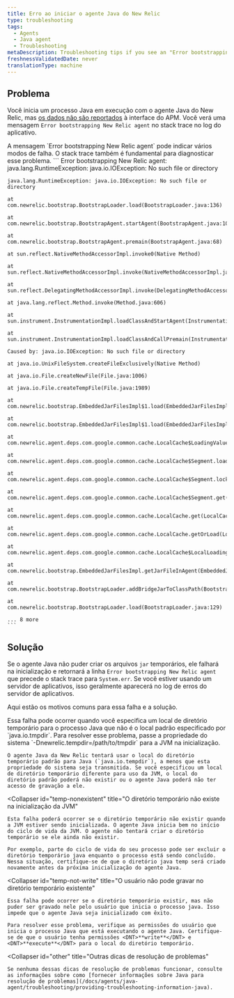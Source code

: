 ```yaml
---
title: Erro ao iniciar o agente Java do New Relic
type: troubleshooting
tags:
  - Agents
  - Java agent
  - Troubleshooting
metaDescription: Troubleshooting tips if you see an "Error bootstrapping New Relic agent" message with your Java app.
freshnessValidatedDate: never
translationType: machine
---
```


## Problema

Você inicia um processo Java em execução com o agente Java do New Relic, mas [os dados não são reportados](/docs/agents/java-agent/troubleshooting/no-data-appears-java) à interface do APM. Você verá uma mensagem `Error bootstrapping New Relic agent` no stack trace no log do aplicativo.

<Callout variant="important">
  A mensagem `Error bootstrapping New Relic agent` pode indicar vários modos de falha. O stack trace também é fundamental para diagnosticar esse problema.
</Callout>

<CollapserGroup>
  <Collapser
    id="stack-trace-example"
    title="Exemplo stack trace ao iniciar o agente Java"
  >
    ```
    Error bootstrapping New Relic agent: java.lang.RuntimeException: java.io.IOException: No such file or directory

    java.lang.RuntimeException: java.io.IOException: No such file or directory

    at com.newrelic.bootstrap.BootstrapLoader.load(BootstrapLoader.java:136)

    at com.newrelic.bootstrap.BootstrapAgent.startAgent(BootstrapAgent.java:100)

    at com.newrelic.bootstrap.BootstrapAgent.premain(BootstrapAgent.java:68)

    at sun.reflect.NativeMethodAccessorImpl.invoke0(Native Method)

    at sun.reflect.NativeMethodAccessorImpl.invoke(NativeMethodAccessorImpl.java:57)

    at sun.reflect.DelegatingMethodAccessorImpl.invoke(DelegatingMethodAccessorImpl.java:43)

    at java.lang.reflect.Method.invoke(Method.java:606)

    at sun.instrument.InstrumentationImpl.loadClassAndStartAgent(InstrumentationImpl.java:382)

    at sun.instrument.InstrumentationImpl.loadClassAndCallPremain(InstrumentationImpl.java:397)

    Caused by: java.io.IOException: No such file or directory

    at java.io.UnixFileSystem.createFileExclusively(Native Method)

    at java.io.File.createNewFile(File.java:1006)

    at java.io.File.createTempFile(File.java:1989)

    at com.newrelic.bootstrap.EmbeddedJarFilesImpl$1.load(EmbeddedJarFilesImpl.java:36)

    at com.newrelic.bootstrap.EmbeddedJarFilesImpl$1.load(EmbeddedJarFilesImpl.java:26)

    at com.newrelic.agent.deps.com.google.common.cache.LocalCache$LoadingValueReference.loadFuture(LocalCache.java:3542)

    at com.newrelic.agent.deps.com.google.common.cache.LocalCache$Segment.loadSync(LocalCache.java:2323)

    at com.newrelic.agent.deps.com.google.common.cache.LocalCache$Segment.lockedGetOrLoad(LocalCache.java:2286)

    at com.newrelic.agent.deps.com.google.common.cache.LocalCache$Segment.get(LocalCache.java:2201)

    at com.newrelic.agent.deps.com.google.common.cache.LocalCache.get(LocalCache.java:3953)

    at com.newrelic.agent.deps.com.google.common.cache.LocalCache.getOrLoad(LocalCache.java:3957)

    at com.newrelic.agent.deps.com.google.common.cache.LocalCache$LocalLoadingCache.get(LocalCache.java:4875)

    at com.newrelic.bootstrap.EmbeddedJarFilesImpl.getJarFileInAgent(EmbeddedJarFilesImpl.java:66)

    at com.newrelic.bootstrap.BootstrapLoader.addBridgeJarToClassPath(BootstrapLoader.java:73)

    at com.newrelic.bootstrap.BootstrapLoader.load(BootstrapLoader.java:129)

    ... 8 more
    ```
  </Collapser>
</CollapserGroup>

## Solução

Se o agente Java não puder criar os arquivos `jar` temporários, ele falhará na inicialização e retornará a linha `Error bootstrapping New Relic agent` que precede o stack trace para `System.err`. Se você estiver usando um servidor de aplicativos, isso geralmente aparecerá no log de erros do servidor de aplicativos.

Aqui estão os motivos comuns para essa falha e a solução.

<CollapserGroup>
  <Collapser
    id="temp-not-default"
    title="O diretório temporário é diferente da propriedade do sistema java.io.tempdir"
  >
    Essa falha pode ocorrer quando você especifica um local de diretório temporário para o processo Java que não é o local padrão especificado por `java.io.tmpdir`. Para resolver esse problema, passe a propriedade do sistema `-Dnewrelic.tempdir=/path/to/tmpdir` para a JVM na inicialização.

    O agente Java da New Relic tentará usar o local do diretório temporário padrão para Java (`java.io.tempdir`), a menos que esta propriedade do sistema seja transmitida. Se você especificou um local de diretório temporário diferente para uso da JVM, o local do diretório padrão poderá não existir ou o agente Java poderá não ter acesso de gravação a ele.
  </Collapser>

  <Collapser
    id="temp-nonexistent"
    title="O diretório temporário não existe na inicialização da JVM"
  >
    Esta falha poderá ocorrer se o diretório temporário não existir quando a JVM estiver sendo inicializada. O agente Java inicia bem no início do ciclo de vida da JVM. O agente não tentará criar o diretório temporário se ele ainda não existir.

    Por exemplo, parte do ciclo de vida do seu processo pode ser excluir o diretório temporário java enquanto o processo está sendo concluído. Nessa situação, certifique-se de que o diretório java temp será criado novamente antes da próxima inicialização do agente Java.
  </Collapser>

  <Collapser
    id="temp-not-write"
    title="O usuário não pode gravar no diretório temporário existente"
  >
    Essa falha pode ocorrer se o diretório temporário existir, mas não puder ser gravado nele pelo usuário que inicia o processo java. Isso impede que o agente Java seja inicializado com êxito.

    Para resolver esse problema, verifique as permissões do usuário que inicia o processo Java que está executando o agente Java. Certifique-se de que o usuário tenha permissões <DNT>**write**</DNT> e <DNT>**execute**</DNT> para o local do diretório temporário.
  </Collapser>

  <Collapser
    id="other"
    title="Outras dicas de resolução de problemas"
  >
    Se nenhuma dessas dicas de resolução de problemas funcionar, consulte as informações sobre como [fornecer informações sobre Java para resolução de problemas](/docs/agents/java-agent/troubleshooting/providing-troubleshooting-information-java).
  </Collapser>
</CollapserGroup>
